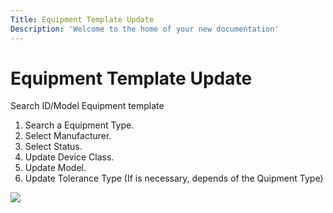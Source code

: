 ```yaml
---
Title: Equipment Template Update
Description: 'Welcome to the home of your new documentation'
---
```

# Equipment Template Update

Search ID/Model Equipment template

1. Search a Equipment Type.
2. Select Manufacturer.
3. Select Status.
4. Update Device Class.
5. Update Model.
6. Update Tolerance Type (If is necessary, depends of the Quipment Type)
<img  src="/images/equipment-template/Equipment-template-update.gif">